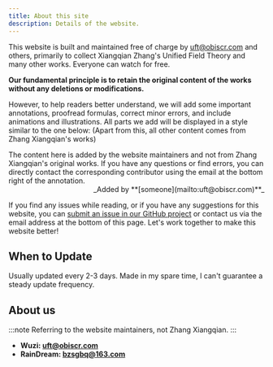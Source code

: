 ```yaml
---
title: About this site
description: Details of the website.
---
```



This website is built and maintained free of charge by uft@obiscr.com and others, primarily to collect Xiangqian Zhang's Unified Field Theory and many other works. Everyone can watch for free.

**Our fundamental principle is to retain the original content of the works without any deletions or modifications.**

However, to help readers better understand, we will add some important annotations, proofread formulas, correct minor errors, and include animations and illustrations. All parts we add will be displayed in a style similar to the one below: (Apart from this, all other content comes from Zhang Xiangqian's works)

<Aside title="Annotation">
  The content here is added by the website maintainers and not from Zhang Xiangqian's original works. If you have any questions or find errors, you can directly contact the corresponding contributor using the email at the bottom right of the annotation.

  <div style="text-align: right;">
    _Added by **[someone](mailto:uft@obiscr.com)**_
  </div>
</Aside>

If you find any issues while reading, or if you have any suggestions for this website, you can [submit an issue in our GitHub project](https://github.com/unified-field-theory-org/documentation/issues/new?title=%E5%8F%91%E7%8E%B0%E5%8A%A8%E7%94%BB%E6%B8%B2%E6%9F%93%E9%94%99%E8%AF%AF&labels=animations) or contact us via the email address at the bottom of this page. Let's work together to make this website better!


## When to Update

Usually updated every 2-3 days. Made in my spare time, I can't guarantee a steady update frequency.

## About us

:::note
Referring to the website maintainers, not Zhang Xiangqian.
:::

- **Wuzi: [uft@obiscr.com](mailto:uft@obiscr.com)**
- **RainDream: [bzsgbq@163.com](mailto:bzsgbq@163.com)**
